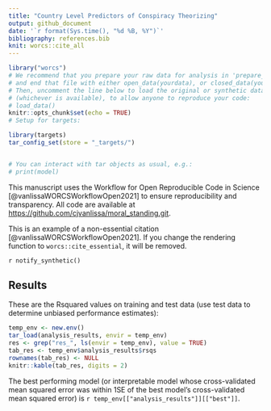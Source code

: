 ```yaml
---
title: "Country Level Predictors of Conspiracy Theorizing"
output: github_document
date: '`r format(Sys.time(), "%d %B, %Y")`'
bibliography: references.bib
knit: worcs::cite_all
---
```


```r
library("worcs")
# We recommend that you prepare your raw data for analysis in 'prepare_data.R',
# and end that file with either open_data(yourdata), or closed_data(yourdata).
# Then, uncomment the line below to load the original or synthetic data
# (whichever is available), to allow anyone to reproduce your code:
# load_data()
knitr::opts_chunk$set(echo = TRUE)
# Setup for targets:

library(targets)
tar_config_set(store = "_targets/")


# You can interact with tar objects as usual, e.g.:
# print(model)
```

This manuscript uses the Workflow for Open Reproducible Code in Science [@vanlissaWORCSWorkflowOpen2021] to ensure reproducibility and transparency. All code <!--and data--> are available at <https://github.com/cjvanlissa/moral_standing.git>.

This is an example of a non-essential citation [@vanlissaWORCSWorkflowOpen2021]. If you change the rendering function to `worcs::cite_essential`, it will be removed.

<!--The function below inserts a notification if the manuscript is knit using synthetic data. Make sure to insert it after load_data().-->
`r notify_synthetic()`

## Results

These are the Rsquared values on training and test data (use test data to determine unbiased performance estimates):

```r
temp_env <- new.env()
tar_load(analysis_results, envir = temp_env)
res <- grep("res_", ls(envir = temp_env), value = TRUE)
tab_res <- temp_env$analysis_results$rsqs
rownames(tab_res) <- NULL
knitr::kable(tab_res, digits = 2)
```

The best performing model (or interpretable model whose cross-validated mean squared error was within 1SE of the best model's cross-validated mean squared error) is `r temp_env[["analysis_results"]][["best"]]`.
